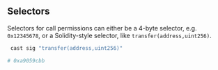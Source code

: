 ## Selectors

Selectors for call permissions can either be a 4-byte selector, e.g. `0x12345678`, or a Solidity-style selector, like `transfer(address,uint256)`.

```sh
 cast sig "transfer(address,uint256)"

# 0xa9059cbb
```
